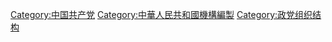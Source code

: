 [[Category:中国共产党|Category:中国共产党]]
[[Category:中華人民共和國機構編製|Category:中華人民共和國機構編製]]
[[Category:政党组织结构|Category:政党组织结构]]